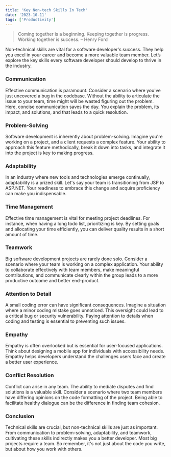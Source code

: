 ```yaml
---
title: 'Key Non-tech Skills In Tech'
date: '2023-10-11'
tags: ['Productivity']
---
```


> Coming together is a beginning. Keeping together is progress. Working together is success. – Henry Ford

Non-technical skills are vital for a software developer's success. They help you excel in your career and become a more valuable team member. Let’s explore the key skills every software developer should develop to thrive in the industry.

### Communication

Effective communication is paramount. Consider a scenario where you've just uncovered a bug in the codebase. Without the ability to articulate the issue to your team, time might will be wasted figuring out the problem. Here, concise communication saves the day. You explain the problem, its impact, and solutions, and that leads to a quick resolution.

### Problem-Solving

Software development is inherently about problem-solving. Imagine you're working on a project, and a client requests a complex feature. Your ability to approach this feature methodically, break it down into tasks, and integrate it into the project is key to making progress.

### Adaptability

In an industry where new tools and technologies emerge continually, adaptability is a prized skill. Let's say your team is transitioning from JSP to ASP.NET. Your readiness to embrace this change and acquire proficiency can make you indispensable.

### Time Management

Effective time management is vital for meeting project deadlines. For instance, when having a long todo list, prioritizing is key. By setting goals and allocating your time efficiently, you can deliver quality results in a short amount of time.

### Teamwork

Big software development projects are rarely done solo. Consider a scenario where your team is working on a complex application. Your ability to collaborate effectively with team members, make meaningful contributions, and communicate clearly within the group leads to a more productive outcome and better end-product.

### Attention to Detail

A small coding error can have significant consequences. Imagine a situation where a minor coding mistake goes unnoticed. This oversight could lead to a critical bug or security vulnerability. Paying attention to details when coding and testing is essential to preventing such issues.

### Empathy

Empathy is often overlooked but is essential for user-focused applications. Think about designing a mobile app for individuals with accessibility needs. Empathy helps developers understand the challenges users face and create a better user experience.

### Conflict Resolution

Conflict can arise in any team. The ability to mediate disputes and find solutions is a valuable skill. Consider a scenario where two team members have differing opinions on the code formatting of the project. Being able to facilitate healthy dialogue can be the difference in finding team cohesion.

### Conclusion

Technical skills are crucial, but non-technical skills are just as important. From communication to problem-solving, adaptability, and teamwork, cultivating these skills indirectly makes you a better developer. Most big projects require a team. So remember, it's not just about the code you write, but about how you work with others.
